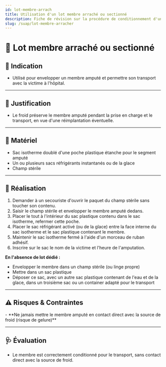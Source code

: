 ---
id: lot-membre-arrach
title: Utilisation d'un lot membre arraché ou sectionné
description: Fiche de révision sur la procédure de conditionnement d'un membre amputé
slug: /suap/lot-membre-arracher
---


# 🧊 Lot membre arraché ou sectionné

## 🎯 Indication

- Utilisé pour envelopper un membre amputé et permettre son transport avec la victime à l'hôpital.

---

## 📝 Justification

- Le froid préserve le membre amputé pendant la prise en charge et le transport, en vue d'une réimplantation éventuelle.

---

## 🧰 Matériel

- Sac isotherme doublé d'une poche plastique étanche pour le segment amputé
- Un ou plusieurs sacs réfrigérants instantanés ou de la glace
- Champ stérile

---

## 🔄 Réalisation

1. Demander à un secouriste d'ouvrir le paquet du champ stérile sans toucher son contenu.
2. Saisir le champ stérile et envelopper le membre amputé dedans.
3. Placer le tout à l'intérieur du sac plastique contenu dans le sac isotherme, refermer cette poche.
4. Placer le sac réfrigérant activé (ou de la glace) entre la face interne du sac isotherme et le sac plastique contenant le membre.
5. Maintenir le sac isotherme fermé à l'aide d'un morceau de ruban adhésif.
6. Inscrire sur le sac le nom de la victime et l'heure de l'amputation.

**En l'absence de lot dédié :**
- Envelopper le membre dans un champ stérile (ou linge propre)
- Mettre dans un sac plastique
- Déposer ce sac, avec un autre sac plastique contenant de l'eau et de la glace, dans un troisième sac ou un container adapté pour le transport

---

## ⚠️ Risques & Contraintes

<Admonition type="caution">
- **Ne jamais mettre le membre amputé en contact direct avec la source de froid (risque de gelure)**
</Admonition>

---

## 🩺 Évaluation

- Le membre est correctement conditionné pour le transport, sans contact direct avec la source de froid.
